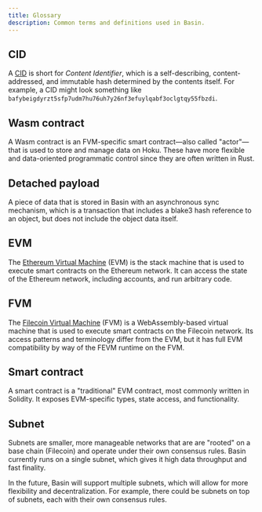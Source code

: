 ```yaml
---
title: Glossary
description: Common terms and definitions used in Basin.
---
```


## CID

A [CID](https://docs.ipfs.tech/concepts/content-addressing/) is short for _Content Identifier_,
which is a self-describing, content-addressed, and immutable hash determined by the contents itself.
For example, a CID might look something like
`bafybeigdyrzt5sfp7udm7hu76uh7y26nf3efuylqabf3oclgtqy55fbzdi`.

## Wasm contract

A Wasm contract is an FVM-specific smart contract—also called "actor"—that is used to store and
manage data on Hoku. These have more flexible and data-oriented programmatic control since they are
often written in Rust.

## Detached payload

A piece of data that is stored in Basin with an asynchronous sync mechanism, which is a transaction
that includes a blake3 hash reference to an object, but does not include the object data itself.

## EVM

The [Ethereum Virtual Machine](https://ethereum.org/en/developers/docs/evm/) (EVM) is the stack
machine that is used to execute smart contracts on the Ethereum network. It can access the state of
the Ethereum network, including accounts, and run arbitrary code.

## FVM

The [Filecoin Virtual Machine](https://docs.filecoin.io/smart-contracts/fundamentals/the-fvm) (FVM)
is a WebAssembly-based virtual machine that is used to execute smart contracts on the Filecoin
network. Its access patterns and terminology differ from the EVM, but it has full EVM compatibility
by way of the FEVM runtime on the FVM.

## Smart contract

A smart contract is a "traditional" EVM contract, most commonly written in Solidity. It exposes
EVM-specific types, state access, and functionality.

## Subnet

Subnets are smaller, more manageable networks that are are "rooted" on a base chain (Filecoin) and
operate under their own consensus rules. Basin currently runs on a single subnet, which gives it
high data throughput and fast finality.

In the future, Basin will support multiple subnets, which will allow for more flexibility and
decentralization. For example, there could be subnets on top of subnets, each with their own
consensus rules.
